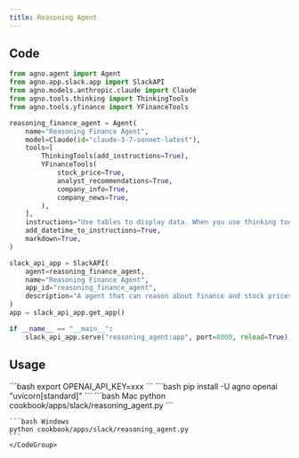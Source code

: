 ```yaml
---
title: Reasoning Agent
---
```


## Code

```python cookbook/apps/slack/reasoning_agent.py
from agno.agent import Agent
from agno.app.slack.app import SlackAPI
from agno.models.anthropic.claude import Claude
from agno.tools.thinking import ThinkingTools
from agno.tools.yfinance import YFinanceTools

reasoning_finance_agent = Agent(
    name="Reasoning Finance Agent",
    model=Claude(id="claude-3-7-sonnet-latest"),
    tools=[
        ThinkingTools(add_instructions=True),
        YFinanceTools(
            stock_price=True,
            analyst_recommendations=True,
            company_info=True,
            company_news=True,
        ),
    ],
    instructions="Use tables to display data. When you use thinking tools, keep the thinking brief.",
    add_datetime_to_instructions=True,
    markdown=True,
)

slack_api_app = SlackAPI(
    agent=reasoning_finance_agent,
    name="Reasoning Finance Agent",
    app_id="reasoning_finance_agent",
    description="A agent that can reason about finance and stock prices.",
)
app = slack_api_app.get_app()

if __name__ == "__main__":
    slack_api_app.serve("reasoning_agent:app", port=8000, reload=True)


```

## Usage

<Steps>
  <Snippet file="create-venv-step.mdx" />

  <Step title="Set your API key">
    ```bash
    export OPENAI_API_KEY=xxx
    ```
  </Step>

  <Step title="Install libraries">
    ```bash
    pip install -U agno openai "uvicorn[standard]"
    ```
  </Step>

  <Step title="Run Agent">
    <CodeGroup>
    ```bash Mac
    python cookbook/apps/slack/reasoning_agent.py
    ```

    ```bash Windows
    python cookbook/apps/slack/reasoning_agent.py
    ```
    </CodeGroup>
  </Step>
</Steps> 